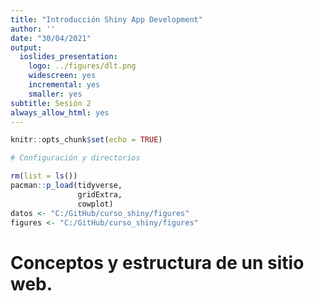 ```yaml
---
title: "Introducción Shiny App Development"
author: ''
date: "30/04/2021"
output:
  ioslides_presentation:
    logo: ../figures/dlt.png
    widescreen: yes
    incremental: yes
    smaller: yes
subtitle: Sesión 2
always_allow_html: yes
---
```


```r
knitr::opts_chunk$set(echo = TRUE)
```

```r
# Configuración y directorios

rm(list = ls())
pacman::p_load(tidyverse,
               gridExtra,
               cowplot)
datos <- "C:/GitHub/curso_shiny/figures"
figures <- "C:/GitHub/curso_shiny/figures"
```   


# Conceptos y estructura de un sitio web.











